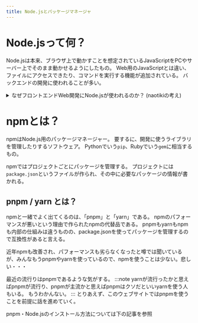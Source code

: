 ```yaml
---
title: Node.jsとパッケージマネージャ
---
```


# Node.jsって何？
Node.jsは本来、ブラウザ上で動かすことを想定されているJavaScriptをPCやサーバー上でそのまま動かせるようにしたもの。
Web用のJavaScriptとは違い、ファイルにアクセスできたり、コマンドを実行する機能が追加されている。
バックエンドの開発に使われることが多い。
<details>
<summary>なぜフロントエンドWeb開発にNode.jsが使われるのか？ (naotikiの考え)</summary>
現代のWeb開発では、書いたコードをそのままWebサーバーにアップロードするのではなく、コードを圧縮などの変換をしたりしてからアップロードすることが多い。
JavaScriptのコードを変換するには様々なライブラリが必要になるが、そのライブラリを管理するソフトウェアが必要になる。
Node.jsにはJavaScriptのパッケージ(ライブラリ)を管理するためのnpmというパッケージマネージャー(あとで詳しく説明)が付属しているため、フロントエンド開発にも使われるようになった。
また、JavaScriptを変換したり解析するソフトウェアを作るのは他の言語を使っても可能ではあるが、一番簡単で相性がいいのはJavaScriptで書くことである。
そのため、開発環境上でJavaScriptを変換したりするソフトウェアを動かすためにNode.jsを使うようになったと考えられる。
</details>

# npmとは？
npmはNode.js用のパッケージマネージャー。
要するに、開発に使うライブラリを管理したりするソフトウェア。
Pythonでいう`pip`、Rubyでいう`gem`に相当するもの。

npmではプロジェクトごとにパッケージを管理する。
プロジェクトには`package.json`というファイルが作られ、その中に必要なパッケージの情報が書かれる。

## pnpm / yarn とは？
npmと一緒でよく出てくるのは、「pnpm」と「yarn」である。
npmのパフォーマンスが悪いという理由で作られたnpmの代替品である。
pnpmもyarnもnpmも内部の仕組みは違うものの、package.jsonを使ってパッケージを管理するので互換性があると言える。

近年npmも改善され、パフォーマンスも劣らなくなったと噂では聞いているが、みんなもうpnpmやyarnを使っているので、npmを使うことは少ない。悲しい・・・

最近の流行りはpnpmであるような気がする。
:::note
  yarnが流行ったかと思えばpnpmが流行り、pnpmが主流かと思えばpnpmはクソだといいyarnを使う人もいる。
  もうわかんない。
:::
とりあえず、このウェブサイトではpnpmを使うことを前提に話を進めていく。

pnpm・Node.jsのインストール方法については下の記事を参照

<LinkCard title="Node.jsとpnpmのインストール" href="../../tools/pnpm-node/" />
